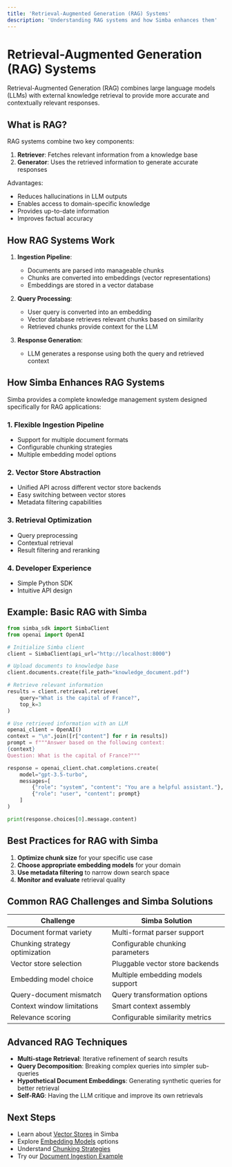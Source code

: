 ```yaml
---
title: 'Retrieval-Augmented Generation (RAG) Systems'
description: 'Understanding RAG systems and how Simba enhances them'
---
```


# Retrieval-Augmented Generation (RAG) Systems

Retrieval-Augmented Generation (RAG) combines large language models (LLMs) with external knowledge retrieval to provide more accurate and contextually relevant responses.

## What is RAG?

RAG systems combine two key components:

1. **Retriever**: Fetches relevant information from a knowledge base
2. **Generator**: Uses the retrieved information to generate accurate responses

Advantages:
- Reduces hallucinations in LLM outputs
- Enables access to domain-specific knowledge
- Provides up-to-date information
- Improves factual accuracy

## How RAG Systems Work

1. **Ingestion Pipeline**:
   - Documents are parsed into manageable chunks
   - Chunks are converted into embeddings (vector representations)
   - Embeddings are stored in a vector database

2. **Query Processing**:
   - User query is converted into an embedding
   - Vector database retrieves relevant chunks based on similarity
   - Retrieved chunks provide context for the LLM

3. **Response Generation**:
   - LLM generates a response using both the query and retrieved context

## How Simba Enhances RAG Systems

Simba provides a complete knowledge management system designed specifically for RAG applications:

### 1. Flexible Ingestion Pipeline
- Support for multiple document formats
- Configurable chunking strategies
- Multiple embedding model options

### 2. Vector Store Abstraction
- Unified API across different vector store backends
- Easy switching between vector stores
- Metadata filtering capabilities

### 3. Retrieval Optimization
- Query preprocessing
- Contextual retrieval
- Result filtering and reranking

### 4. Developer Experience
- Simple Python SDK
- Intuitive API design

## Example: Basic RAG with Simba

```python
from simba_sdk import SimbaClient
from openai import OpenAI

# Initialize Simba client
client = SimbaClient(api_url="http://localhost:8000")

# Upload documents to knowledge base
client.documents.create(file_path="knowledge_document.pdf")

# Retrieve relevant information
results = client.retrieval.retrieve(
    query="What is the capital of France?",
    top_k=3
)

# Use retrieved information with an LLM
openai_client = OpenAI()
context = "\n".join([r["content"] for r in results])
prompt = f"""Answer based on the following context:
{context}
Question: What is the capital of France?"""

response = openai_client.chat.completions.create(
    model="gpt-3.5-turbo",
    messages=[
        {"role": "system", "content": "You are a helpful assistant."},
        {"role": "user", "content": prompt}
    ]
)

print(response.choices[0].message.content)
```

## Best Practices for RAG with Simba

1. **Optimize chunk size** for your specific use case
2. **Choose appropriate embedding models** for your domain
3. **Use metadata filtering** to narrow down search space
4. **Monitor and evaluate** retrieval quality

## Common RAG Challenges and Simba Solutions

| Challenge | Simba Solution |
|-----------|----------------|
| Document format variety | Multi-format parser support |
| Chunking strategy optimization | Configurable chunking parameters |
| Vector store selection | Pluggable vector store backends |
| Embedding model choice | Multiple embedding models support |
| Query-document mismatch | Query transformation options |
| Context window limitations | Smart context assembly |
| Relevance scoring | Configurable similarity metrics |

## Advanced RAG Techniques

- **Multi-stage Retrieval**: Iterative refinement of search results
- **Query Decomposition**: Breaking complex queries into simpler sub-queries
- **Hypothetical Document Embeddings**: Generating synthetic queries for better retrieval
- **Self-RAG**: Having the LLM critique and improve its own retrievals

## Next Steps

- Learn about [Vector Stores](/core-concepts/vector-stores) in Simba
- Explore [Embedding Models](/core-concepts/embeddings) options
- Understand [Chunking Strategies](/core-concepts/chunking)
- Try our [Document Ingestion Example](/examples/document-ingestion) 